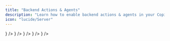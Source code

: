 ```yaml
---
title: "Backend Actions & Agents"
description: "Learn how to enable backend actions & agents in your Copilot."
icon: "lucide/Server"
---
```



<Cards>
  <Card
    title="TypeScript / Node.js Actions"
    description="Implement backend actions using TypeScript or Node.js within the CopilotRuntime."
    href="/guides/backend-actions/typescript-backend-actions"
    icon={<LinkIcon />}
  />
  <Card
    title="LangChain.js Actions"
    description="Integrate LangChain JS chains as backend actions in your Copilot."
    href="/guides/backend-actions/langchain-js-backend-actions"
    icon={<LinkIcon />}
  />
  <Card
    title="LangServe Integration"
    description="Connect your Copilot to LangChain chains hosted as separate services."
    href="/guides/backend-actions/langserve-backend-actions"
    icon={<LinkIcon />}
  />
  <Card
    title="Python SDK"
    description="Use the CopilotKit Python SDK to create powerful remote actions and agents."
    href="/guides/backend-actions/remote-backend-endpoint"
    icon={<LinkIcon />}
  />
  <Card
    title="CoAgents (LangGraph)"
    description="Deeply embed LangGraph agents in applications"
    href="/coagents"
    icon={<LinkIcon />}
  />
</Cards>